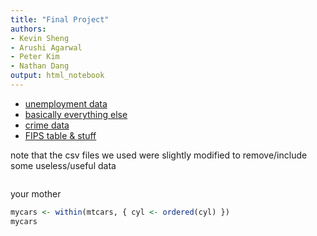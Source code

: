 ```yaml
---
title: "Final Project"
authors:
- Kevin Sheng
- Arushi Agarwal
- Peter Kim
- Nathan Dang
output: html_notebook
---
```


* [unemployment data](https://www.bls.gov/lau/)
* [basically everything else](https://www.census.gov/quickfacts/fact/table/alleghenycountypennsylvania/LND110210#LND110210)
* [crime data](https://www.icpsr.umich.edu/web/NACJD/studies/37059/summary#)
* [FIPS table & stuff](https://github.com/kjhealy/fips-codes/blob/master/state_and_county_fips_master.csv)

note that the csv files we used were slightly modified to remove/include some useless/useful data

```r
```

$\text{your mother}$
```r
mycars <- within(mtcars, { cyl <- ordered(cyl) })
mycars
```
